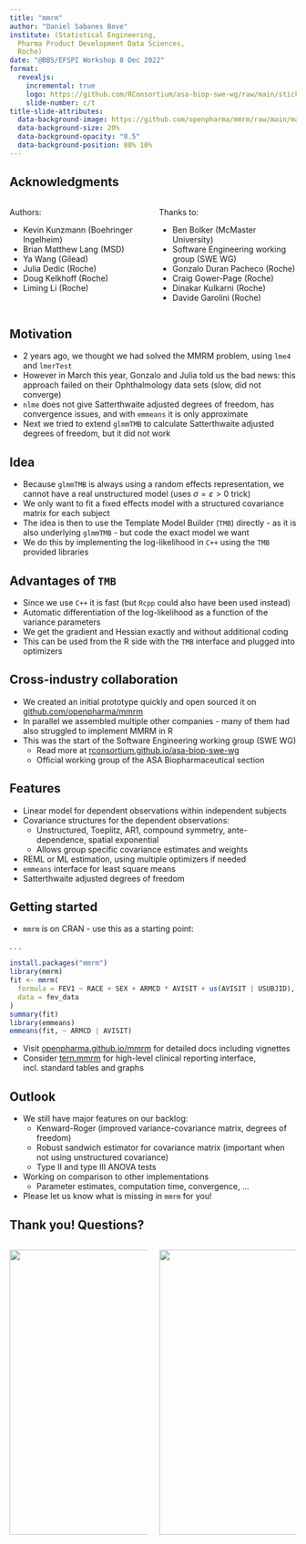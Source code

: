 ```yaml
---
title: "mmrm"
author: "Daniel Sabanes Bove"
institute: (Statistical Engineering,
  Pharma Product Development Data Sciences, 
  Roche)
date: "@BBS/EFSPI Workshop 8 Dec 2022"
format: 
  revealjs:
    incremental: true
    logo: https://github.com/RConsortium/asa-biop-swe-wg/raw/main/sticker/sticker-1200.png
    slide-number: c/t
title-slide-attributes: 
  data-background-image: https://github.com/openpharma/mmrm/raw/main/man/figures/logo.png
  data-background-size: 20%
  data-background-opacity: "0.5"
  data-background-position: 80% 10%
---
```


## Acknowledgments

::: nonincremental
::: columns
::: {.column width="50%"}
Authors:

-   Kevin Kunzmann (Boehringer Ingelheim)
-   Brian Matthew Lang (MSD)
-   Ya Wang (Gilead)
-   Julia Dedic (Roche)
-   Doug Kelkhoff (Roche)
-   Liming Li (Roche)
:::

::: {.column width="50%"}
Thanks to:

-   Ben Bolker (McMaster University)
-   Software Engineering working group (SWE WG)
-   Gonzalo Duran Pacheco (Roche)
-   Craig Gower-Page (Roche)
-   Dinakar Kulkarni (Roche)
-   Davide Garolini (Roche)
:::
:::
:::

## Motivation

-   2 years ago, we thought we had solved the MMRM problem, using `lme4` and `lmerTest`
-   However in March this year, Gonzalo and Julia told us the bad news: this approach failed on their Ophthalmology data sets (slow, did not converge)
-   `nlme` does not give Satterthwaite adjusted degrees of freedom, has convergence issues, and with `emmeans` it is only approximate
-   Next we tried to extend `glmmTMB` to calculate Satterthwaite adjusted degrees of freedom, but it did not work

## Idea

-   Because `glmmTMB` is always using a random effects representation, we cannot have a real unstructured model (uses $\sigma = \varepsilon > 0$ trick)
-   We only want to fit a fixed effects model with a structured covariance matrix for each subject
-   The idea is then to use the Template Model Builder (`TMB`) directly - as it is also underlying `glmmTMB` - but code the exact model we want
-   We do this by implementing the log-likelihood in `C++` using the `TMB` provided libraries 

## Advantages of `TMB`

-   Since we use `C++` it is fast (but `Rcpp` could also have been used instead)
-   Automatic differentiation of the log-likelihood as a function of the variance parameters
-   We get the gradient and Hessian exactly and without additional coding
-   This can be used from the R side with the `TMB` interface and plugged into optimizers

## Cross-industry collaboration

-   We created an initial prototype quickly and open sourced it on [github.com/openpharma/mmrm](https://github.com/openpharma/mmrm)
-   In parallel we assembled multiple other companies - many of them had also struggled to implement MMRM in R
-   This was the start of the Software Engineering working group (SWE WG)
    -   Read more at [rconsortium.github.io/asa-biop-swe-wg](https://rconsortium.github.io/asa-biop-swe-wg)
    -   Official working group of the ASA Biopharmaceutical section

## Features

-   Linear model for dependent observations within independent subjects   
-   Covariance structures for the dependent observations: 
    - Unstructured, Toeplitz, AR1, compound symmetry, ante-dependence, spatial exponential
    - Allows group specific covariance estimates and weights
-   REML or ML estimation, using multiple optimizers if needed
-   `emmeans` interface for least square means
-   Satterthwaite adjusted degrees of freedom

## Getting started

-   `mmrm` is on CRAN - use this as a starting point:

. . .

```r
install.packages("mmrm")
library(mmrm)
fit <- mmrm(
  formula = FEV1 ~ RACE + SEX + ARMCD * AVISIT + us(AVISIT | USUBJID),
  data = fev_data
)
summary(fit)
library(emmeans)
emmeans(fit, ~ ARMCD | AVISIT)
```

-   Visit [openpharma.github.io/mmrm](https://openpharma.github.io/mmrm/) for detailed docs including vignettes
-   Consider [tern.mmrm](https://insightsengineering.github.io/tern.mmrm/main/) for high-level clinical reporting interface, incl. standard tables and graphs

## Outlook

-   We still have major features on our backlog:
    -   Kenward-Roger (improved variance-covariance matrix, degrees of freedom)
    -   Robust sandwich estimator for covariance matrix (important when not using unstructured covariance)
    -   Type II and type III ANOVA tests
-   Working on comparison to other implementations
    -   Parameter estimates, computation time, convergence, ...
-   Please let us know what is missing in `mmrm` for you!

## Thank you! Questions?

::: columns
::: {.column width="50%"}
![](https://github.com/openpharma/mmrm/raw/main/man/figures/logo.png){height="500"}
:::

::: {.column width="50%"}
![](https://github.com/RConsortium/asa-biop-swe-wg/raw/main/sticker/sticker-1200.png){height="500"}
:::
:::
